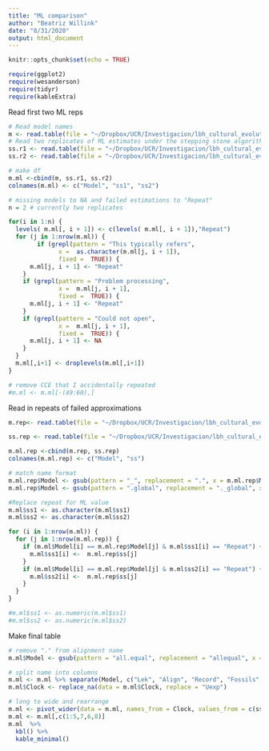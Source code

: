 ```yaml
---
title: "ML comparison"
author: "Beatriz Willink"
date: "8/31/2020"
output: html_document
---
```


```r
knitr::opts_chunk$set(echo = TRUE)
```

```r
require(ggplot2)
require(wesanderson)
require(tidyr)
require(kableExtra)
```

Read first two ML reps
```r
# Read model names
m <- read.table(file = "~/Dropbox/UCR/Investigacion/lbh_cultural_evolution/output/revbayes/stdout/dataset.txt", header = F)
# Read two replicates of ML estimates under the stepping stone algorithm
ss.r1 <- read.table(file = "~/Dropbox/UCR/Investigacion/lbh_cultural_evolution/output/revbayes/stdout/SteppingStone.txt", header = F, sep = ",")
ss.r2 <- read.table(file = "~/Dropbox/UCR/Investigacion/lbh_cultural_evolution/output/revbayes/stdout/SteppingStoneR2.txt", header = F, sep = ",")

# make df
m.ml <-cbind(m, ss.r1, ss.r2)
colnames(m.ml) <- c("Model", "ss1", "ss2")

# missing models to NA and failed estimations to "Repeat"
n = 2 # currently two replicates

for(i in 1:n) {
  levels( m.ml[, i + 1]) <- c(levels( m.ml[, i + 1]),"Repeat")
  for (j in 1:nrow(m.ml)) {
        if (grepl(pattern = "This typically refers",
              x =  as.character(m.ml[j, i + 1]),
              fixed =  TRUE)) {
      m.ml[j, i + 1] <- "Repeat"
    }
    if (grepl(pattern = "Problem processing",
              x =  m.ml[j, i + 1],
              fixed =  TRUE)) {
      m.ml[j, i + 1] <- "Repeat"
    }
    if (grepl(pattern = "Could not open",
              x =  m.ml[j, i + 1],
              fixed =  TRUE)) {
      m.ml[j, i + 1] <- NA
    }
  }
  m.ml[,i+1] <- droplevels(m.ml[,i+1])
}

# remove CCE that I accidentally repeated
#m.ml <- m.ml[-(49:60),]
```

Read in repeats of failed approximations
```r
m.rep<- read.table(file = "~/Dropbox/UCR/Investigacion/lbh_cultural_evolution/output/revbayes/stdout/datasetRepeats.txt", header = F)

ss.rep <- read.table(file = "~/Dropbox/UCR/Investigacion/lbh_cultural_evolution/output/revbayes/stdout/SteppingStoneRepeat.txt", header = F, sep = ",")

m.ml.rep <-cbind(m.rep, ss.rep)
colnames(m.ml.rep) <- c("Model", "ss")

# match name format
m.ml.rep$Model <- gsub(pattern = "_", replacement = ".", x = m.ml.rep$Model)
m.ml.rep$Model <- gsub(pattern = ".global", replacement = "._global", x = m.ml.rep$Model)

#Replace repeat for ML value
m.ml$ss1 <- as.character(m.ml$ss1)
m.ml$ss2 <- as.character(m.ml$ss2)

for (i in 1:nrow(m.ml)) {
  for (j in 1:nrow(m.ml.rep)) {
    if (m.ml$Model[i] == m.ml.rep$Model[j] & m.ml$ss1[i] == "Repeat") {
      m.ml$ss1[i] <-  m.ml.rep$ss[j]
    }
    if (m.ml$Model[i] == m.ml.rep$Model[j] & m.ml$ss2[i] == "Repeat") {
      m.ml$ss2[i] <-  m.ml.rep$ss[j]
    }
  }
}

#m.ml$ss1 <- as.numeric(m.ml$ss1)
#m.ml$ss2 <- as.numeric(m.ml$ss2)
```

Make final table
```r
# remove "." from alignment name
m.ml$Model <- gsub(pattern = "all.equal", replacement = "allequal", x = m.ml$Model )

# split name into columns
m.ml <- m.ml %>% separate(Model, c("Lek", "Align", "Record", "Fossils", "Clock"))
m.ml$Clock <- replace_na(data = m.ml$Clock, replace = "Uexp")

# long to wide and rearrange
m.ml <- pivot_wider(data = m.ml, names_from = Clock, values_from = c(ss1, ss2))
m.ml <- m.ml[,c(1:5,7,6,8)]
m.ml  %>%
  kbl() %>%
  kable_minimal()
```
